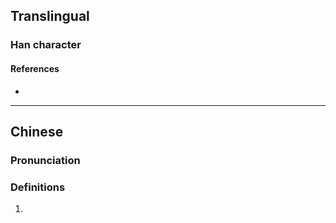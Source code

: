 {{character info}}
==Translingual==

===Han character===
{{Han char|rn=86|rad=火|as=10|sn=14|four=|canj=FFOG|ids=⿰火雀}}

====References====
* {{Han ref|kx=0680.330|dkj=19344|hdz=32228.120|uh=71A6|ud=29094}}

----

==Chinese==
{{zh-forms}}

===Pronunciation===
{{zh-pron
|m=jué
|c=zoek3
|mc=
|oc=
|ma=
|cat=
}}

===Definitions===
{{zh-hanzi}}

# {{rfdef|1=zh}}